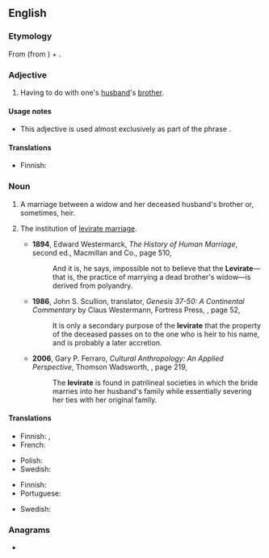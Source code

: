 ==English==

===Etymology===
From {{bor|en|la|lēvir||husband's brother, brother-in-law}} (from {{der|en|ine-pro|*dayh₂wḗr||one's brother-in-law}}) + {{af|en|-ate|}}.

===Adjective===
{{en-adj|-}}

# Having to do with one's [[husband]]'s [[brother]].

====Usage notes====
* This adjective is used almost exclusively as part of the phrase {{m|en|levirate marriage}}.

====Translations====
{{trans-top|having to do with husband's brother}}
* Finnish: {{t+|fi|lankous|alt=lankous-}}
{{trans-mid}}
{{trans-bottom}}

===Noun===
{{en-noun}}
# {{lb|en|countable}} A marriage between a widow and her deceased husband's brother or, sometimes, heir.
# {{lb|en|anthropology}} The institution of [[levirate marriage]].
#* '''1894''', Edward Westermarck, ''The History of Human Marriage'', second ed., Macmillan and Co., page 510,
#*: And it is, he says, impossible not to believe that the '''Levirate'''—that is, the practice of marrying a dead brother's widow—is derived from polyandry.
#* '''1986''', John S. Scullion, translator, ''Genesis 37-50: A Continental Commentary'' by Claus Westermann, Fortress Press, {{ISBN|080069502X}}, page 52,
#*: It is only a secondary purpose of the '''levirate''' that the property of the deceased passes on to the one who is heir to his name, and is probably a later accretion.
#* '''2006''', Gary P. Ferraro, ''Cultural Anthropology: An Applied Perspective'', Thomson Wadsworth, {{ISBN|0495030392}}, page 219,
#*: The '''levirate''' is found in patrilineal societies in which the bride marries into her husband's family while essentially severing her ties with her original family.

====Translations====
{{trans-top|marriage}}
* Finnish: {{t|fi|leviraatti}}, {{t|fi|lankousavioliitto}}
* French: {{t+|fr|lévirat|m}}
{{trans-mid}}
* Polish: {{t+|pl|lewirat|m}}
* Swedish: {{t|sv|levirat|n}}
{{trans-bottom}}

{{trans-top|institution}}
* Finnish: {{t|fi|leviraatti}}
* Portuguese: {{t|pt|levirato|m}}
{{trans-mid}}
* Swedish: {{t|sv|levirat|n}}
{{trans-bottom}}

===Anagrams===
* {{anagrams|en|a=aeeilrtv|relative}}
